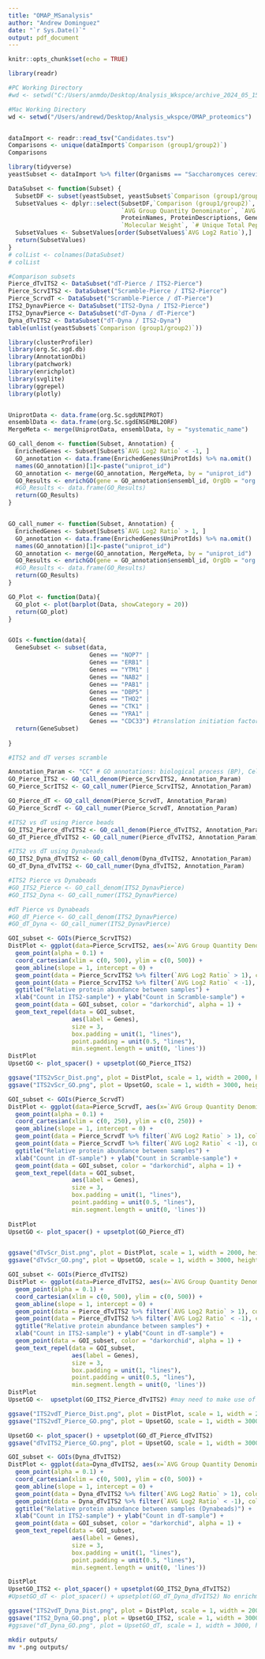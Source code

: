 ```yaml
---
title: "OMAP_MSanalysis"
author: "Andrew Dominguez"
date: "`r Sys.Date()`"
output: pdf_document
---
```


```r
knitr::opts_chunk$set(echo = TRUE)
```




```r
library(readr)

#PC Working Directory
#wd <- setwd("C:/Users/anmdo/Desktop/Analysis_Wkspce/archive_2024_05_15__15_13_08/20240515_1239_dominiquez/") 

#Mac Working Directory
wd <- setwd("/Users/andrewd/Desktop/Analysis_wkspce/OMAP_proteomics") 


dataImport <- readr::read_tsv("Candidates.tsv")
Comparisons <- unique(dataImport$`Comparison (group1/group2)`)
Comparisons

```

```r
library(tidyverse)
yeastSubset <- dataImport %>% filter(Organisms == "Saccharomyces cerevisiae (strain ATCC 204508 / S288c)")


```

```r
DataSubset <- function(Subset) {
  SubsetDF <- subset(yeastSubset, yeastSubset$`Comparison (group1/group2)`== Subset) #input subset here: "ITS2 FLX" 
  SubsetValues <- dplyr::select(SubsetDF,`Comparison (group1/group2)`, Group, `AVG Group Quantity Numerator`, 
                                `AVG Group Quantity Denominator`, `AVG Log2 Ratio`, Ratio, ProteinGroups, 
                                ProteinNames, ProteinDescriptions, Genes, UniProtIds, Organisms,`Protein Coverage`,
                                `Molecular Weight`, `# Unique Total Peptides`, `# Unique Total EG.Id`)
  SubsetValues <- SubsetValues[order(SubsetValues$`AVG Log2 Ratio`),]
  return(SubsetValues)
}
# colList <- colnames(DataSubset)
# colList
```

```r
#Comparison subsets 
Pierce_dTvITS2 <- DataSubset("dT-Pierce / ITS2-Pierce")
Pierce_ScrvITS2 <- DataSubset("Scramble-Pierce / ITS2-Pierce")
Pierce_ScrvdT <- DataSubset("Scramble-Pierce / dT-Pierce")
ITS2_DynavPierce <- DataSubset("ITS2-Dyna / ITS2-Pierce")
ITS2_DynavPierce <- DataSubset("dT-Dyna / dT-Pierce")
Dyna_dTvITS2 <- DataSubset("dT-Dyna / ITS2-Dyna")
table(unlist(yeastSubset$`Comparison (group1/group2)`))

```



```r
library(clusterProfiler)
library(org.Sc.sgd.db)
library(AnnotationDbi)
library(patchwork)
library(enrichplot)
library(svglite)
library(ggrepel)
library(plotly)


UniprotData <- data.frame(org.Sc.sgdUNIPROT)
ensemblData <- data.frame(org.Sc.sgdENSEMBL2ORF)
MergeMeta <- merge(UniprotData, ensemblData, by = "systematic_name")

GO_call_denom <- function(Subset, Annotation) {
  EnrichedGenes <- Subset[Subset$`AVG Log2 Ratio` < -1, ]
  GO_annotation <- data.frame(EnrichedGenes$UniProtIds) %>% na.omit() 
  names(GO_annotation)[1]<-paste("uniprot_id")
  GO_annotation <- merge(GO_annotation, MergeMeta, by = "uniprot_id")
  GO_Results <- enrichGO(gene = GO_annotation$ensembl_id, OrgDb = "org.Sc.sgd.db", keyType = "ENSEMBL", ont = Annotation)
  #GO_Results <- data.frame(GO_Results)
  return(GO_Results)
}


GO_call_numer <- function(Subset, Annotation) {
  EnrichedGenes <- Subset[Subset$`AVG Log2 Ratio` > 1, ]
  GO_annotation <- data.frame(EnrichedGenes$UniProtIds) %>% na.omit() 
  names(GO_annotation)[1]<-paste("uniprot_id")
  GO_annotation <- merge(GO_annotation, MergeMeta, by = "uniprot_id")
  GO_Results <- enrichGO(gene = GO_annotation$ensembl_id, OrgDb = "org.Sc.sgd.db", keyType = "ENSEMBL", ont = Annotation)
  #GO_Results <- data.frame(GO_Results)
  return(GO_Results)
}

GO_Plot <- function(Data){
  GO_plot <- plot(barplot(Data, showCategory = 20))
  return(GO_plot)  
}


GOIs <-function(data){
  GeneSubset <- subset(data, 
                       Genes == "NOP7" | 
                       Genes == "ERB1" | 
                       Genes == "YTM1" | 
                       Genes == "NAB2" |
                       Genes == "PAB1" |
                       Genes == "DBP5" |
                       Genes == "THO2" |
                       Genes == "CTK1" |
                       Genes == "YRA1" |
                       Genes == "CDC33") #translation initiation factor eIF4E
  return(GeneSubset)
  
} 
```





```r
#ITS2 and dT verses scramble

Annotation_Param <- "CC" # GO annotations: biological process (BP), Cellular Component (CC), Molecular Function (MF)
GO_Pierce_ITS2 <- GO_call_denom(Pierce_ScrvITS2, Annotation_Param)
GO_Pierce_ScrITS2 <- GO_call_numer(Pierce_ScrvITS2, Annotation_Param)

GO_Pierce_dT <- GO_call_denom(Pierce_ScrvdT, Annotation_Param)
GO_Pierce_ScrdT <- GO_call_numer(Pierce_ScrvdT, Annotation_Param)

#ITS2 vs dT using Pierce beads
GO_ITS2_Pierce_dTvITS2 <- GO_call_denom(Pierce_dTvITS2, Annotation_Param)
GO_dT_Pierce_dTvITS2 <- GO_call_numer(Pierce_dTvITS2, Annotation_Param)

#ITS2 vs dT using Dynabeads
GO_ITS2_Dyna_dTvITS2 <- GO_call_denom(Dyna_dTvITS2, Annotation_Param)
GO_dT_Dyna_dTvITS2 <- GO_call_numer(Dyna_dTvITS2, Annotation_Param)

#ITS2 Pierce vs Dynabeads
#GO_ITS2_Pierce <- GO_call_denom(ITS2_DynavPierce)
#GO_ITS2_Dyna <- GO_call_numer(ITS2_DynavPierce)

#dT Pierce vs Dynabeads
#GO_dT_Pierce <- GO_call_denom(ITS2_DynavPierce)
#GO_dT_Dyna <- GO_call_numer(ITS2_DynavPierce)

```


```r

GOI_subset <- GOIs(Pierce_ScrvITS2)
DistPlot <- ggplot(data=Pierce_ScrvITS2, aes(x=`AVG Group Quantity Denominator`, y=`AVG Group Quantity Numerator`)) + 
  geom_point(alpha = 0.1) +
  coord_cartesian(xlim = c(0, 500), ylim = c(0, 500)) +
  geom_abline(slope = 1, intercept = 0) +
  geom_point(data = Pierce_ScrvITS2 %>% filter(`AVG Log2 Ratio` > 1), color = "darkorange", alpha = 0.75) +
  geom_point(data = Pierce_ScrvITS2 %>% filter(`AVG Log2 Ratio` < -1), color = "dodgerblue3", alpha = 0.75) +
  ggtitle("Relative protein abundance between samples") +
  xlab("Count in ITS2-sample") + ylab("Count in Scramble-sample") +
  geom_point(data = GOI_subset, color = "darkorchid", alpha = 1) +
  geom_text_repel(data = GOI_subset,
                  aes(label = Genes),
                  size = 3,
                  box.padding = unit(1, "lines"),
                  point.padding = unit(0.5, "lines"),
                  min.segment.length = unit(0, 'lines'))
DistPlot
UpsetGO <- plot_spacer() + upsetplot(GO_Pierce_ITS2)

ggsave("ITS2vScr_Dist.png", plot = DistPlot, scale = 1, width = 2000, height = 2000, units = "px", dpi = 300)
ggsave("ITS2vScr_GO.png", plot = UpsetGO, scale = 1, width = 3000, height = 2000, units = "px", dpi = 300)
```








```r

GOI_subset <- GOIs(Pierce_ScrvdT)
DistPlot <- ggplot(data=Pierce_ScrvdT, aes(x=`AVG Group Quantity Denominator`, y=`AVG Group Quantity Numerator`)) + 
  geom_point(alpha = 0.1) +
  coord_cartesian(xlim = c(0, 250), ylim = c(0, 250)) +
  geom_abline(slope = 1, intercept = 0) +
  geom_point(data = Pierce_ScrvdT %>% filter(`AVG Log2 Ratio` > 1), color = "darkorange", alpha = 0.75) +
  geom_point(data = Pierce_ScrvdT %>% filter(`AVG Log2 Ratio` < -1), color = "dodgerblue3", alpha = 0.75) +
  ggtitle("Relative protein abundance between samples") +
  xlab("Count in dT-sample") + ylab("Count in Scramble-sample") +
  geom_point(data = GOI_subset, color = "darkorchid", alpha = 1) +
  geom_text_repel(data = GOI_subset,
                  aes(label = Genes),
                  size = 3,
                  box.padding = unit(1, "lines"),
                  point.padding = unit(0.5, "lines"),
                  min.segment.length = unit(0, 'lines'))
  
DistPlot
UpsetGO <- plot_spacer() + upsetplot(GO_Pierce_dT)


ggsave("dTvScr_Dist.png", plot = DistPlot, scale = 1, width = 2000, height = 2000, units = "px", dpi = 300)
ggsave("dTvScr_GO.png", plot = UpsetGO, scale = 1, width = 3000, height = 2000, units = "px", dpi = 300)
```



```r

GOI_subset <- GOIs(Pierce_dTvITS2)
DistPlot <- ggplot(data=Pierce_dTvITS2, aes(x=`AVG Group Quantity Denominator`, y=`AVG Group Quantity Numerator`)) + 
  geom_point(alpha = 0.1) +
  coord_cartesian(xlim = c(0, 500), ylim = c(0, 500)) +
  geom_abline(slope = 1, intercept = 0) +
  geom_point(data = Pierce_dTvITS2 %>% filter(`AVG Log2 Ratio` > 1), color = "darkorange", alpha = 0.75) +
  geom_point(data = Pierce_dTvITS2 %>% filter(`AVG Log2 Ratio` < -1), color = "dodgerblue3", alpha = 0.75) +
  ggtitle("Relative protein abundance between samples") +
  xlab("Count in ITS2-sample") + ylab("Count in dT-sample") +
  geom_point(data = GOI_subset, color = "darkorchid", alpha = 1) +
  geom_text_repel(data = GOI_subset,
                  aes(label = Genes),
                  size = 3,
                  box.padding = unit(1, "lines"),
                  point.padding = unit(0.5, "lines"),
                  min.segment.length = unit(0, 'lines'))
DistPlot
UpsetGO <-  upsetplot(GO_ITS2_Pierce_dTvITS2) #may need to make use of "plot_spacer() +"

ggsave("ITS2vdT_Pierce_Dist.png", plot = DistPlot, scale = 1, width = 2000, height = 2000, units = "px", dpi = 300)
ggsave("ITS2vdT_Pierce_GO.png", plot = UpsetGO, scale = 1, width = 3000, height = 2000, units = "px", dpi = 300)
```

```r

UpsetGO <- plot_spacer() + upsetplot(GO_dT_Pierce_dTvITS2)
ggsave("dTvITS2_Pierce_GO.png", plot = UpsetGO, scale = 1, width = 3000, height = 2000, units = "px", dpi = 300)
```

```r

GOI_subset <- GOIs(Dyna_dTvITS2)
DistPlot <- ggplot(data=Dyna_dTvITS2, aes(x=`AVG Group Quantity Denominator`, y=`AVG Group Quantity Numerator`)) + 
  geom_point(alpha = 0.1) +
  coord_cartesian(xlim = c(0, 500), ylim = c(0, 500)) +
  geom_abline(slope = 1, intercept = 0) +
  geom_point(data = Dyna_dTvITS2 %>% filter(`AVG Log2 Ratio` > 1), color = "darkorange", alpha = 0.75) +
  geom_point(data = Dyna_dTvITS2 %>% filter(`AVG Log2 Ratio` < -1), color = "dodgerblue3", alpha = 0.75) +
  ggtitle("Relative protein abundance between samples (Dynabeads)") +
  xlab("Count in ITS2-sample") + ylab("Count in dT-sample") +
  geom_point(data = GOI_subset, color = "darkorchid", alpha = 1) +
  geom_text_repel(data = GOI_subset,
                  aes(label = Genes),
                  size = 3,
                  box.padding = unit(1, "lines"),
                  point.padding = unit(0.5, "lines"),
                  min.segment.length = unit(0, 'lines'))

DistPlot
UpsetGO_ITS2 <- plot_spacer() + upsetplot(GO_ITS2_Dyna_dTvITS2)
#UpsetGO_dT <- plot_spacer() + upsetplot(GO_dT_Dyna_dTvITS2) No enrichment from dynabeads

ggsave("ITS2vdT_Dyna_Dist.png", plot = DistPlot, scale = 1, width = 2000, height = 2000, units = "px", dpi = 300)
ggsave("ITS2_Dyna_GO.png", plot = UpsetGO_ITS2, scale = 1, width = 3000, height = 2000, units = "px", dpi = 300)
#ggsave("dT_Dyna_GO.png", plot = UpsetGO_dT, scale = 1, width = 3000, height = 2000, units = "px", dpi = 300)
```




```bash
mkdir outputs/
mv *.png outputs/ 

```